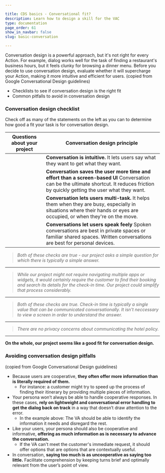```yaml
---

title: CDS basics - Conversational fit?
description: Learn how to design a skill for the VAC
type: documentation
page_order: 61
show_in_navbar: false
slug: basic-conversation

---
```



<!-- <MoveFlag message="Move entire page to site?" /> -->

Conversation design is a powerful approach, but it's not right for every Action. For example, dialog works well for the task of finding a restaurant's business hours, but it feels clunky for browsing a dinner menu. Before you decide to use conversation design, evaluate whether it will supercharge your Action, making it more intuitive and efficient for users.
(copied from Google Conversational Design guidelines)

<Notification headerText="What you will learn in this section" textColor="#00001e" borderColor="#999" icon="learn" backgroundColor="#f0f0f0">

- Checklists to see if conversation design is the right fit
- Common pitfalls to avoid in conversation design

</Notification>

### Conversation design checklist

Check off as many of the statements on the left as you can to determine how good a fit your task is for conversation design.

| Questions about your project                                                                                                                                                                                                                                                                                             | Conversation design principle                                                                                                                                                          |
| ------------------------------------------------------------------------------------------------------------------------------------------------------------------------------------------------------------------------------------------------------------------------------------------------------------------------ | -------------------------------------------------------------------------------------------------------------------------------------------------------------------------------------- |
| <CheckListItem itemLabel="Users already have human-to-human conversations about this task or topic" /><CheckListItem itemLabel="The interaction is brief with minimal back and forth dialog" />                                                                                                                          | **Conversation is intuitive.** It lets users say what they want to get what they want.                                                                                                 |
| <CheckListItem itemLabel="Users would have to tap multiple times to complete the task with a screen" /><CheckListItem itemLabel="Users have to navigate multiple apps or widgets to complete the task with a screen" /><CheckListItem itemLabel="The feature would be difficult or cumbersome to find with a screen." /> | **Conversation saves the user more time and effort than a screen-based UI** Conversation can be the ultimate shortcut. It reduces friction by quickly getting the user what they want. |
| <CheckListItem itemLabel="Users can do this task while multi-tasking." /><CheckListItem itemLabel="Users can do this task while their hands or eyes are busy." />                                                                                                                                                        | **Conversation lets users multi-task.** It helps them when they are busy, especially in situations where their hands or eyes are occupied, or when they're on the move.                |
| <CheckListItem itemLabel="Users feel comfortable talking or typing about this subject." />                                                                                                                                                                                                                               | **Conversations let users speak feely** Spoken conversations are best in private spaces or familiar shared spaces. Written conversations are best for personal devices.                |

<Notification headerText="Example: Is our project a fit for conversation design?" textColor="#333399"  icon="example" backgroundColor="#eeeeff">

  <CheckListItem itemLabel="Users already have human-to-human conversations about this task or topic" isChecked="true" />
  <CheckListItem itemLabel="Users have to navigate multiple apps or widgets to complete the task with a screen" isChecked="true" />

  > *Both of these checks are true - our project asks a simple question for which there is typically a simple answer.*

  <HR color="#ccf" />

  <CheckListItem itemLabel="Users would have to tap multiple times to complete the task with a screen" isChecked="true"/>
  <CheckListItem itemLabel="Users have to navigate multiple apps or widgets to complete the task with a screen" />
  <CheckListItem itemLabel="The feature would be difficult or cumbersome to find with a screen." isChecked="true"/>

  > *While our project might not require navigating multiple apps or widgets, it would certainly require the customer to find their booking and search its details for the check-in time. Our project could simplify that process considerably.*

  <HR color="#ccf" />

  <CheckListItem itemLabel="Users can do this task while multi-tasking." isChecked="true" />
  <CheckListItem itemLabel="Users can do this task while their hands or eyes are busy." isChecked="true" />  

  > *Both of these checks are true. Check-in time is typically a single value that can be communicated conversationally. It isn't neccessary to view a screen in order to understand the answer.*

  <HR color="#ccf" />

  <CheckListItem itemLabel="Users feel comfortable talking or typing about this subject." isChecked="true"/>

  > *There are no privacy concerns about communicating the hotel policy.*

  <HR color="#ccf" />

  **On the whole, our project seems like a good fit for conversation design.**

</Notification>

### Avoiding conversation design pitfalls

<!-- <MoveFlag message="Should be rewritten for the VA" /> -->

(copied from Google Conversational Design guidelines)

- Because users are cooperative, **they often offer more information than is literally required of them.** 
  - For instance: a customer might try to speed up the process of finding their itinerary by providing multiple pieces of information. 
- Your persona won’t always be able to handle cooperative responses. In these cases, **rely on lightweight and conversational error handling to get the dialog back on track** in a way that doesn’t draw attention to the error.
  - In the example above: The VA should be able to identify the information it needs and disregard the rest.
- Like your users, your persona should also be cooperative and informative, **offering as much information as is necessary to advance the conversation.**
  - If the VA can't meet the customer's immediate request, it should offer options that are options that are contextually useful.
- In conversation, **saying too much is as uncooperative as saying too little.** Facilitate comprehension by keeping turns brief and optimally relevant from the user’s point of view.

<PageFooter prevSlug="/basic-requirements" prevPage="Requirements" nextSlug="/basic-flow" nextPage="Flow design" />